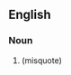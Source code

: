 ==English==
===Noun===
{{en-noun|sg=[[peace]] in our [[time]]|-}}

#(misquote) {{alternative form of|[[peace for our time]]}}